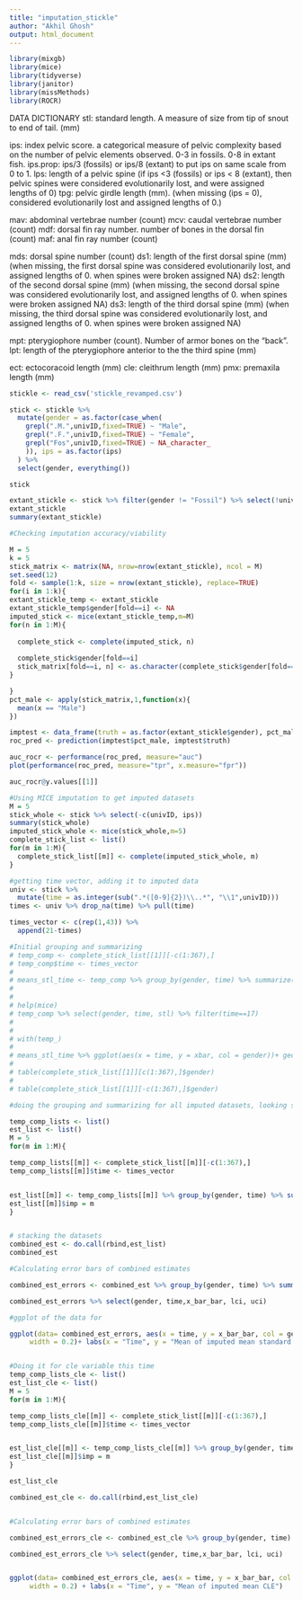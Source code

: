 ```yaml
---
title: "imputation_stickle"
author: "Akhil Ghosh"
output: html_document
---
```


```r
library(mixgb)
library(mice)
library(tidyverse)
library(janitor)
library(missMethods)
library(ROCR)


```



DATA DICTIONARY
stl: standard length. A measure of size from tip of snout to end of tail. (mm)

ips: index pelvic score. a categorical measure of pelvic complexity based on the number of pelvic elements observed. 0-3 in fossils. 0-8 in extant fish.
ips.prop: ips/3 (fossils) or ips/8 (extant) to put ips on same scale from 0 to 1.
lps: length of a pelvic spine (if ips <3 (fossils) or ips < 8 (extant), then pelvic spines were considered evolutionarily lost, and were assigned lengths of 0)
tpg: pelvic girdle length (mm). (when missing (ips = 0), considered evolutionarily lost and assigned lengths of 0.)

mav: abdominal vertebrae number (count)
mcv: caudal vertebrae number (count)
mdf: dorsal fin ray number. number of bones in the dorsal fin (count)
maf: anal fin ray number (count)

mds: dorsal spine number (count)
ds1: length of the first dorsal spine (mm) (when missing, the first dorsal spine was considered evolutionarily lost, and assigned lengths of 0. when spines were broken assigned NA)
ds2: length of the second dorsal spine (mm) (when missing, the second dorsal spine was considered evolutionarily lost, and assigned lengths of 0. when spines were broken assigned NA)
ds3: length of the third dorsal spine (mm) (when missing, the third dorsal spine was considered evolutionarily lost, and assigned lengths of 0. when spines were broken assigned NA)

mpt: pterygiophore number (count). Number of armor bones on the "back". 
lpt: length of the pterygiophore anterior to the the third spine (mm)

ect: ectocoracoid length (mm)
cle: cleithrum length (mm)
pmx: premaxila length (mm)


```r
stickle <- read_csv('stickle_revamped.csv')

stick <- stickle %>% 
  mutate(gender = as.factor(case_when(
    grepl(".M.",univID,fixed=TRUE) ~ "Male",
    grepl(".F.",univID,fixed=TRUE) ~ "Female",
    grepl("Fos",univID,fixed=TRUE) ~ NA_character_
    )), ips = as.factor(ips)
  ) %>% 
  select(gender, everything())

stick

extant_stickle <- stick %>% filter(gender != "Fossil") %>% select(!univID)
extant_stickle
summary(extant_stickle)
```



```r

#Checking imputation accuracy/viability

M = 5
k = 5
stick_matrix <- matrix(NA, nrow=nrow(extant_stickle), ncol = M)
set.seed(12)
fold <- sample(1:k, size = nrow(extant_stickle), replace=TRUE)
for(i in 1:k){
extant_stickle_temp <- extant_stickle
extant_stickle_temp$gender[fold==i] <- NA
imputed_stick <- mice(extant_stickle_temp,m=M)
for(n in 1:M){
  
  complete_stick <- complete(imputed_stick, n)
  
  complete_stick$gender[fold==i]
  stick_matrix[fold==i, n] <- as.character(complete_stick$gender[fold==i])
}

}
pct_male <- apply(stick_matrix,1,function(x){
  mean(x == "Male")
})

imptest <- data_frame(truth = as.factor(extant_stickle$gender), pct_male)
roc_pred <- prediction(imptest$pct_male, imptest$truth)

auc_rocr <- performance(roc_pred, measure="auc")
plot(performance(roc_pred, measure="tpr", x.measure="fpr"))

auc_rocr@y.values[[1]]

```







```r
#Using MICE imputation to get imputed datasets
M = 5
stick_whole <- stick %>% select(-c(univID, ips))
summary(stick_whole)
imputed_stick_whole <- mice(stick_whole,m=5)
complete_stick_list <- list()
for(m in 1:M){
  complete_stick_list[[m]] <- complete(imputed_stick_whole, m)
}
```


```r
#getting time vector, adding it to imputed data
univ <- stick %>% 
  mutate(time = as.integer(sub(".*([0-9]{2})\\..*", "\\1",univID)))
times <- univ %>% drop_na(time) %>% pull(time)

times_vector <- c(rep(1,43)) %>% 
  append(21-times)
```


```r
#Initial grouping and summarizing
# temp_comp <- complete_stick_list[[1]][-c(1:367),]
# temp_comp$time <- times_vector
# 
# means_stl_time <- temp_comp %>% group_by(gender, time) %>% summarize(xbar = mean(stl), se = sqrt(var(stl)/n()), n())
# 
# 
# help(mice)
# temp_comp %>% select(gender, time, stl) %>% filter(time==17)
# 
# 
# with(temp_)
# 
# means_stl_time %>% ggplot(aes(x = time, y = xbar, col = gender))+ geom_point() +geom_line()
# 
# table(complete_stick_list[[1]][c(1:367),]$gender)
# 
# table(complete_stick_list[[1]][-c(1:367),]$gender)

```


```r
#doing the grouping and summarizing for all imputed datasets, looking specifically at mean standard length for each group

temp_comp_lists <- list()
est_list <- list()
M = 5
for(m in 1:M){

temp_comp_lists[[m]] <- complete_stick_list[[m]][-c(1:367),]
temp_comp_lists[[m]]$time <- times_vector


est_list[[m]] <- temp_comp_lists[[m]] %>% group_by(gender, time) %>% summarize(xbar = mean(stl), se = sqrt(var(stl)/n()), n())
est_list[[m]]$imp = m
}


# stacking the datasets
combined_est <- do.call(rbind,est_list)
combined_est
```


```r
#Calculating error bars of combined estimates

combined_est_errors <- combined_est %>% group_by(gender, time) %>% summarize(x_bar_bar  = mean(xbar), B_m = var(xbar), W_m = mean(se^2), se_xbar_bar = sqrt(W_m+(1+1/5)*(B_m)), r = (1+1/5)*B_m/W_m, U = (5-1)*(1+(1/r)^2), t_val = qt(0.05/2, df = U, lower.tail = FALSE), uci = x_bar_bar + t_val * se_xbar_bar, lci = x_bar_bar - t_val * se_xbar_bar, t_se = t_val * se_xbar_bar)

combined_est_errors %>% select(gender, time,x_bar_bar, lci, uci)

```


```r
#ggplot of the data for 

ggplot(data= combined_est_errors, aes(x = time, y = x_bar_bar, col = gender))+geom_point()+geom_line() + geom_errorbar(aes(ymin = lci, ymax = uci, group = gender),
     width = 0.2)+ labs(x = "Time", y = "Mean of imputed mean standard length values (STL)")



```






```r
#Doing it for cle variable this time
temp_comp_lists_cle <- list()
est_list_cle <- list()
M = 5
for(m in 1:M){

temp_comp_lists_cle[[m]] <- complete_stick_list[[m]][-c(1:367),]
temp_comp_lists_cle[[m]]$time <- times_vector


est_list_cle[[m]] <- temp_comp_lists_cle[[m]] %>% group_by(gender, time) %>% summarize(xbar = mean(cle), se = sqrt(var(cle)/n()), n())
est_list_cle[[m]]$imp = m
}

est_list_cle

combined_est_cle <- do.call(rbind,est_list_cle)


#Calculating error bars of combined estimates

combined_est_errors_cle <- combined_est_cle %>% group_by(gender, time) %>% summarize(x_bar_bar  = mean(xbar), B_m = var(xbar), W_m = mean(se^2), se_xbar_bar = sqrt(W_m+(1+1/5)*(B_m)), r = (1+1/5)*B_m/W_m, U = (5-1)*(1+(1/r)^2), t_val = qt(0.05/2, df = U, lower.tail = FALSE), uci = x_bar_bar + t_val * se_xbar_bar, lci = x_bar_bar - t_val * se_xbar_bar, t_se = t_val * se_xbar_bar)

combined_est_errors_cle %>% select(gender, time,x_bar_bar, lci, uci)


ggplot(data= combined_est_errors_cle, aes(x = time, y = x_bar_bar, col = gender))+geom_point()+geom_line() + geom_errorbar(aes(ymin = lci, ymax = uci),
     width = 0.2) + labs(x = "Time", y = "Mean of imputed mean CLE")

```

